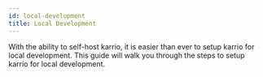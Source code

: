 ```yaml
---
id: local-development
title: Local Development
---
```


With the ability to self-host karrio, it is easier than ever to setup karrio for local development. This guide will walk you through the steps to setup karrio for local development.
